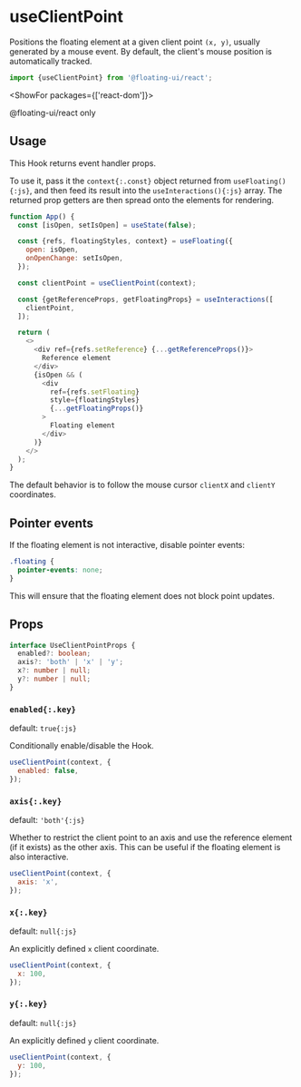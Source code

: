 <PageCard>

# useClientPoint

Positions the floating element at a given client point `(x, y)`,
usually generated by a mouse event. By default, the client's
mouse position is automatically tracked.

```js
import {useClientPoint} from '@floating-ui/react';
```

<ShowFor packages={['react-dom']}>

<PackageLimited>@floating-ui/react only</PackageLimited>

</ShowFor>

</PageCard>

## Usage

This Hook returns event handler props.

To use it, pass it the `context{:.const}` object returned from
`useFloating(){:js}`, and then feed its result into the
`useInteractions(){:js}` array. The returned prop getters are
then spread onto the elements for rendering.

```js {9-13} /context/
function App() {
  const [isOpen, setIsOpen] = useState(false);

  const {refs, floatingStyles, context} = useFloating({
    open: isOpen,
    onOpenChange: setIsOpen,
  });

  const clientPoint = useClientPoint(context);

  const {getReferenceProps, getFloatingProps} = useInteractions([
    clientPoint,
  ]);

  return (
    <>
      <div ref={refs.setReference} {...getReferenceProps()}>
        Reference element
      </div>
      {isOpen && (
        <div
          ref={refs.setFloating}
          style={floatingStyles}
          {...getFloatingProps()}
        >
          Floating element
        </div>
      )}
    </>
  );
}
```

The default behavior is to follow the mouse cursor `clientX` and
`clientY` coordinates.

## Pointer events

If the floating element is not interactive, disable pointer
events:

```css
.floating {
  pointer-events: none;
}
```

This will ensure that the floating element does not block point
updates.

## Props

```ts
interface UseClientPointProps {
  enabled?: boolean;
  axis?: 'both' | 'x' | 'y';
  x?: number | null;
  y?: number | null;
}
```

### `enabled{:.key}`

default: `true{:js}`

Conditionally enable/disable the Hook.

```js
useClientPoint(context, {
  enabled: false,
});
```

### `axis{:.key}`

default: `'both'{:js}`

Whether to restrict the client point to an axis and use the
reference element (if it exists) as the other axis. This can be
useful if the floating element is also interactive.

```js
useClientPoint(context, {
  axis: 'x',
});
```

### `x{:.key}`

default: `null{:js}`

An explicitly defined `x` client coordinate.

```js
useClientPoint(context, {
  x: 100,
});
```

### `y{:.key}`

default: `null{:js}`

An explicitly defined `y` client coordinate.

```js
useClientPoint(context, {
  y: 100,
});
```
